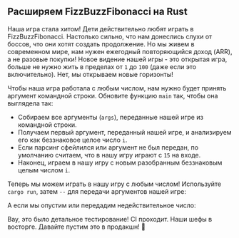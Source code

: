 
## Расширяем FizzBuzzFibonacci на Rust

Наша игра стала хитом! Дети действительно любят играть в FizzBuzzFibonacci.
Настолько сильно, что нам донеслись слухи от боссов, что они хотят создать продолжение.
Но мы живем в современном мире, нам нужен ежегодный повторяющийся доход (ARR), а не разовые покупки!
Новое видение нашей игры - это открытая игра, больше не нужно жить в пределах от `1` до `100` (даже если это включительно).
Нет, мы открываем новые горизонты!

<FizzBuzzFibonacciOpenRules />

Чтобы наша игра работала с любым числом, нам нужно будет принять аргумент командной строки.
Обновите функцию `main` так, чтобы она выглядела так:

<FizzBuzzFibonacciOpenRustCode />

- Собираем все аргументы (`args`), переданные нашей игре из командной строки.
- Получаем первый аргумент, переданный нашей игре, и анализируем его как беззнаковое целое число `i`.
- Если парсинг сфейлился или аргумент не был передан, по умолчанию считаем, что в нашу игру играют с `15` на входе.
- Наконец, играем в нашу игру с новым разобранным беззнаковым целым числом `i`.

Теперь мы можем играть в нашу игру с любым числом!
Используйте `cargo run`, затем `--` для передачи аргументов нашей игре:

<FizzBuzzFibonacciOpenRustOutput />

А если мы опустим или передадим недействительное число:

<FizzBuzzFibonacciOpenRustOutputDefault />

Вау, это было детальное тестирование! CI проходит. Наши шефы в восторге.
Давайте пустим это в продакшн! 🚀